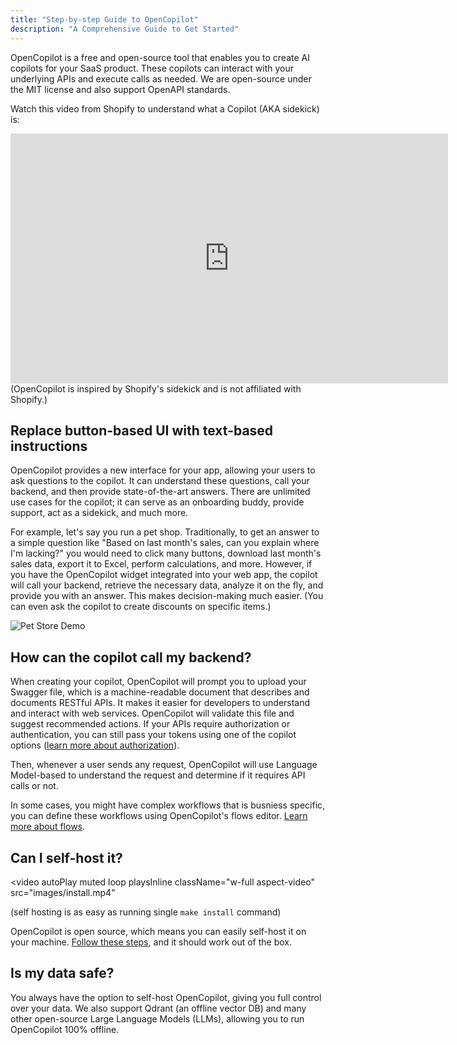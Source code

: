 ---
title: "Step-by-step Guide to OpenCopilot"
description: "A Comprehensive Guide to Get Started"
---

OpenCopilot is a free and open-source tool that enables you to create AI copilots for your SaaS product. These copilots can interact with your underlying APIs and execute calls as needed. We are open-source under the MIT license and also support OpenAPI standards.

Watch this video from Shopify to understand what a Copilot (AKA sidekick) is:
<iframe
    width="700"
    height="400"
    src="https://www.youtube.com/embed/HVvbY7A7lIQ"
    title="YouTube video player"
    frameBorder="0"
    allow="accelerometer; autoplay; clipboard-write; encrypted-media; gyroscope; picture-in-picture"
    allowFullScreen
></iframe>
(OpenCopilot is inspired by Shopify's sidekick and is not affiliated with Shopify.)

## Replace button-based UI with text-based instructions

OpenCopilot provides a new interface for your app, allowing your users to ask questions to the copilot. It can understand these questions, call your backend, and then provide state-of-the-art answers. There are unlimited use cases for the copilot; it can serve as an onboarding buddy, provide support, act as a sidekick, and much more.

For example, let's say you run a pet shop. Traditionally, to get an answer to a simple question like "Based on last month's sales, can you explain where I'm lacking?" you would need to click many buttons, download last month's sales data, export it to Excel, perform calculations, and more. However, if you have the OpenCopilot widget integrated into your web app, the copilot will call your backend, retrieve the necessary data, analyze it on the fly, and provide you with an answer. This makes decision-making much easier. (You can even ask the copilot to create discounts on specific items.)

![Pet Store Demo](/images/pet-store-demo.png)

## How can the copilot call my backend?

When creating your copilot, OpenCopilot will prompt you to upload your Swagger file, which is a machine-readable document that describes and documents RESTful APIs. It makes it easier for developers to understand and interact with web services. OpenCopilot will validate this file and suggest recommended actions. If your APIs require authorization or authentication, you can still pass your tokens using one of the copilot options ([learn more about authorization](authorization)).

Then, whenever a user sends any request, OpenCopilot will use Language Model-based to understand the request and determine if it requires API calls or not.

In some cases, you might have complex workflows that is busniess specific, you can define these workflows using OpenCopilot's flows editor. [Learn more about flows](flows).

## Can I self-host it?

<video
    autoPlay
    muted
    loop
    playsInline
    className="w-full aspect-video"
    src="images/install.mp4"
></video>
(self hosting is as easy as running single `make install` command)

OpenCopilot is open source, which means you can easily self-host it on your machine. [Follow these steps](introduction#setting-up), and it should work out of the box.

## Is my data safe?

You always have the option to self-host OpenCopilot, giving you full control over your data. We also support Qdrant (an offline vector DB) and many other open-source Large Language Models (LLMs), allowing you to run OpenCopilot 100% offline.


